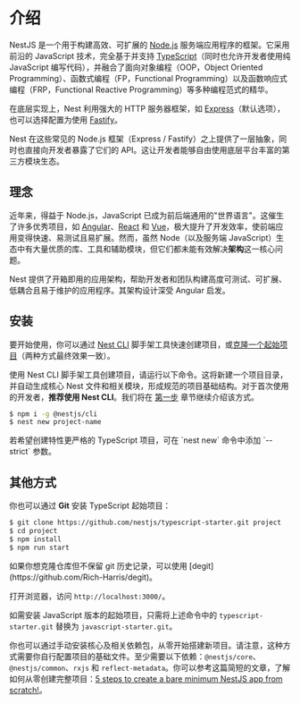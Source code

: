 # 介绍

NestJS 是一个用于构建高效、可扩展的 [Node.js](https://nodejs.org/) 服务端应用程序的框架。它采用前沿的 JavaScript 技术，完全基于并支持 [TypeScript](http://www.typescriptlang.org/)（同时也允许开发者使用纯 JavaScript 编写代码），并融合了面向对象编程（OOP，Object Oriented Programming）、函数式编程（FP，Functional Programming）以及函数响应式编程（FRP，Functional Reactive Programming）等多种编程范式的精华。

在底层实现上，Nest 利用强大的 HTTP 服务器框架，如 [Express](https://expressjs.com/)（默认选项），也可以选择配置为使用 [Fastify](https://github.com/fastify/fastify)。

Nest 在这些常见的 Node.js 框架（Express / Fastify）之上提供了一层抽象，同时也直接向开发者暴露了它们的 API。这让开发者能够自由使用底层平台丰富的第三方模块生态。

## 理念

近年来，得益于 Node.js，JavaScript 已成为前后端通用的"世界语言"。这催生了许多优秀项目，如 [Angular](https://angular.dev/)、[React](https://github.com/facebook/react) 和 [Vue](https://github.com/vuejs/vue)，极大提升了开发效率，使前端应用变得快速、易测试且易扩展。然而，虽然 Node（以及服务端 JavaScript）生态中有大量优质的库、工具和辅助模块，但它们都未能有效解决**架构**这一核心问题。

Nest 提供了开箱即用的应用架构，帮助开发者和团队构建高度可测试、可扩展、低耦合且易于维护的应用程序。其架构设计深受 Angular 启发。

## 安装

要开始使用，你可以通过 [Nest CLI](/cli/overview) 脚手架工具快速创建项目，或[克隆一个起始项目](#alternatives)（两种方式最终效果一致）。

使用 Nest CLI 脚手架工具创建项目，请运行以下命令。这将新建一个项目目录，并自动生成核心 Nest 文件和相关模块，形成规范的项目基础结构。对于首次使用的开发者，**推荐使用 Nest CLI**。我们将在 [第一步](first-steps) 章节继续介绍该方式。

```bash
$ npm i -g @nestjs/cli
$ nest new project-name
```

<CalloutInfo>
  若希望创建特性更严格的 TypeScript 项目，可在 `nest new` 命令中添加 `--strict` 参数。
</CalloutInfo>

## 其他方式

你也可以通过 **Git** 安装 TypeScript 起始项目：

```bash
$ git clone https://github.com/nestjs/typescript-starter.git project
$ cd project
$ npm install
$ npm run start
```

<CalloutInfo>
  如果你想克隆仓库但不保留 git 历史记录，可以使用 [degit](https://github.com/Rich-Harris/degit)。
</CalloutInfo>

打开浏览器，访问 `http://localhost:3000/`。

如需安装 JavaScript 版本的起始项目，只需将上述命令中的 `typescript-starter.git` 替换为 `javascript-starter.git`。

你也可以通过手动安装核心及相关依赖包，从零开始搭建新项目。请注意，这种方式需要你自行配置项目的基础文件。至少需要以下依赖：`@nestjs/core`、`@nestjs/common`、`rxjs` 和 `reflect-metadata`。你可以参考这篇简短的文章，了解如何从零创建完整项目：[5 steps to create a bare minimum NestJS app from scratch!](https://dev.to/micalevisk/5-steps-to-create-a-bare-minimum-nestjs-app-from-scratch-5c3b)。
